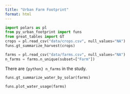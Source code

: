```yaml
---
title: "Urban Farm Footprint"
format: html
---
```



```python
import polars as pl
from py_urban_footprint import funs
from great_tables import GT
crops = pl.read_csv("data/crops.csv", null_values="NA")
funs.gt_summarize_harvest(crops)
```


```python
farms = pl.read_csv("data/farms.csv", null_values="NA")
n_farms = farms.n_unique(subset=["Farm"])
```

There are `{python} n_farms` in the study.


```python
funs.gt_summarize_water_by_solar(farms)
```


```python
funs.plot_water_usage(farms)
```